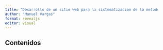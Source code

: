 ```yaml
---
title: "Desarrollo de un sitio web para la sistematización de la metodología EVM en el contexto del SIMOCUTE"
author: "Manuel Vargas"
format: revealjs
editor: visual
---
```


## Contenidos